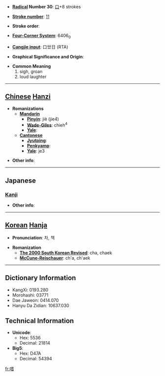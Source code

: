 * '''[[Wiktionary:Chinese radical index| Radical]] Number 30''': [[Wiktionary:Chinese radical index 口|口]]+8 strokes

* '''[[Wiktionary:Chinese total strokes index|Stroke number]]''': [[Wiktionary:Chinese total strokes index 11|11]]

* '''Stroke order''': 

* '''[[Wiktionary:Chinese four corner index|Four-Corner System]]''': 6406<sub>0</sub>

* '''[[Wiktionary:Chinese Cangjie index|Cangjie input]]''': 口廿日 (RTA)

* '''Graphical Significance and Origin''': 

* '''Common Meaning'''
*#sigh, groan
*# loud laughter


----

== [[Chinese]] [[Hanzi]] ==

* '''Romanizations'''
** '''[[Mandarin]]'''
*** '''[[Pinyin]]''': jiè (jie4)
*** '''[[Wade-Giles]]''': chieh<sup>4</sup>
*** '''[[Yale]]''': 
** '''[[Cantonese]]'''
*** '''[[Jyutping]]''':
*** '''[[Penkyamp]]''': 
*** '''[[Yale]]''': je3

* '''Other info''': 

----

==Japanese==
===[[Kanji]]===
{{kanji|on readings=[[しゃ]] (sha), [[せき]] (seki), [[しゃく]] (shaku), [[さく]] (saku)
|kun readings=[[なく]] (naku)
}}

* '''Other info''':  

----

== [[Korean]] [[Hanja]] ==

* '''Pronunciation''': 차, 책

* '''Romanization'''
** '''[[The 2000 South Korean Revised Romanization|The 2000 South Korean Revised]]''': cha, chaek
** '''[[McCune-Reischauer]]''': ch'a, ch'aek

----

== Dictionary Information ==

* KangXi: 0193.280
* Morohashi: 03771
* Dae Jaweon: 0414.070
* Hanyu Da Zidian: 10637.030

== Technical Information ==

* '''Unicode''':
** Hex: 5536
** Decimal: 21814
* '''Big5''':
** Hex: D47A
** Decimal: 54394

[[fr:唶]]